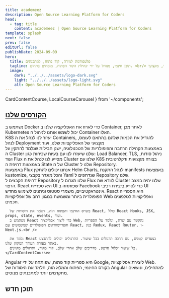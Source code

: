 ```yaml
---
title: academeez
description: Open Source Learning Platform for Coders
head:
  - tag: title
    content: academeez | Open Source Learning Platform for Coders
template: splash
next: false
prev: false
editUrl: false
publishDate: 2024-09-09
hero:
  title: פלטפורמת למידה, קוד פתוח, למתכנתים
  tagline: תוכן חינמי, מנוהל על ידי קהילת הקוד הפתוח, מומחים בתחום. <br/> לא צריך להירשם, תוכן פשוט, חינמי, מקצועי.
  image:
    dark: "../../../assets/logo-dark.svg"
    light: "../../../assets/logo-light.svg"
    alt: Open Source Learning Platform for Coders
---
```


  CardContentCourse,
  LocalCourseCarousel 
} from '~/components';


## [הקורסים שלנו](/courses)

<CardGrid stagger>
  <Card>
    <CardContentCourse title="Kubernetes" img="k8s">
      נשתמש ב Docker כדי לארוז את האפליקציה שלנו ב Container, לאחר מכן Kubernetes יכול לשמש אותנו לניהול ה Container האלו.
      <br/>
      K8S יעזור לנו לנהל את ה Containers, להגדיל את הכמות שלהם בהתאם לעומס, לנהל Deployment מקצועי של האפליקציות שלנו, ועוד
      <br/>
      באמצעות הקהילה הרחבה והפופולריות של הטכנולוגיה, ישנן חבילות שנלמד להתקין על ה Cluster שלנו שיעזרו לנו עם בעיות שכיחות כגון: Load Balancer, TLS, ניהול סודות, ועוד
    </CardContentCourse>    
  </Card>
  <Card>
    <CardContentCourse title="Flux" slug="kubernetes/flux">
      Flux מסייע לנו לנהל את ה Cluster שלנו עם K8S בצורה מקצועית ודקלרטיבית באמצעות דחיפת ה State של ה Cluster שלנו ל Repository.
      <br />
      באמצעות Flux אנחנו יכולים להתקין Helm Charts, לנהל התקנת manifests באמצעות kustomize, והכל מוגדר בקבצי Yaml שנדחפים ל Repository שלנו.
      <br/>
      דחיפת הקבצים ל Repository שלנו תגרום ל Flux לוודא שה Cluster שלנו יהיה במצב הרצוי.      
    </CardContentCourse>    
  </Card>
  <Card>
    <CardContentCourse title="React">
      React היא ספריית UI שפותחה ב Facebook כדי לסייע ביצירת רכיבי UI אינטראקטיביים, משמרי סטטוס וניתנים לשימוש מחדש.  
      React היא הספרייה הפופולרית ביותר ומשמשת במגוון רחב של אפליקציות Web ואפליקציות לטלפונים חכמים. <br />
      
      בקורס החינמי והפתוח הזה, תלמד את היסודות של React, כולל React Hooks, JSX, props, state, events, ועוד.  
      נשתמש ב React כדי ליצור אפליקציה Web, נתקשר עם שרת, ונלמד על הספריות והפריימוורקים הפופולריים שמשמשים עם React, כגון Redux, React Router, ו- Next.js.<br />
      
      נלמד את React בצעדים קטנים, עם הרבה תרגולים בכל שיעור. התרגולים יכולים להתבצע באתר בעזרת העורך המקוון שלנו.
      כל שיעור יכלול סרטון, מדריכים שלב אחרי שלב, קוד מקור, ותרגולים מקוונים.
    </CardContentCourse>    
  </Card>
  <Card>
    <CardContentCourse title="Angular">
    Angular היא ספריית קוד פתוח, שפותחה על ידי Google, ליצירת אפליקציות Web.<br/>
    בקורס החינמי, הפתוח והמלא הזה, תלמד את היסודות של Angular למתחילים, ונושאים מתקדמים יותר למתכנתים מנוסים.    
    </CardContentCourse>
  </Card>
</CardGrid>

## תוכן חדש

<div dir="ltr">
<br/>
<LocalCourseCarousel client:load title="Kubernetes / Flux" courseLink="kubernetes/flux" />

<br/>
<LocalCourseCarousel client:load title="Angular" courseLink="angular" />

<br/>
<LocalCourseCarousel client:load title="Git" courseLink="git" />

<br/>
<LocalCourseCarousel client:load title="React" courseLink="react" />
</div>

<br/>
<LocalCourseCarousel client:load title="Express" courseLink="express"/>

<br/>
<LocalCourseCarousel client:load title="Node.JS" courseLink="nodejs"/>